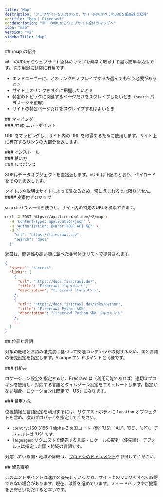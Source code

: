 ```yaml
---
title: 'Map'
description: 'ウェブサイトを入力すると、サイト内のすべてのURLを超高速で取得'
og:title: "Map | Firecrawl"
og:description: "単一のURLからウェブサイト全体のマップへ"
icon: "map"
version: "v2"
sidebarTitle: "Map"
---
```



<div id="introducing-map">
  ## /map の紹介
</div>

単一のURLからウェブサイト全体のマップを素早く取得する最も簡単な方法です。次の用途に非常に有用です:

* エンドユーザーに、どのリンクをスクレイプするか選んでもらう必要があるとき
* サイト上のリンクをすぐに把握したいとき
* 特定のトピックに関連するページだけをスクレイプしたいとき（`search` パラメータを使用）
* サイトの特定ページだけをスクレイプすればよいとき

<div id="mapping">
  ## マッピング
</div>

<div id="map-endpoint">
  ### /map エンドポイント
</div>

URL をマッピングし、サイト内の URL を取得するために使用します。サイト上に存在するリンクの大部分を返します。

<div id="installation">
  ### インストール
</div>

<CodeGroup>
  <InstallationPython />

  <InstallationJavaScript />
</CodeGroup>

<div id="usage">
  ### 使い方
</div>

<CodeGroup>
  <MapPython />

  <MapJavaScript />
</CodeGroup>

<div id="response">
  ### レスポンス
</div>

SDKはデータオブジェクトを直接返します。cURLは下記のとおり、ペイロードをそのまま返します。

<MapResponse />

<Warning>
  タイトルや説明はサイトによって異なるため、常に含まれるとは限りません。
</Warning>

<div id="map-with-search">
  #### 検索付きのマップ
</div>

`search` パラメータを使うと、サイト内の特定のURLを検索できます。

```bash cURL
curl -X POST https://api.firecrawl.dev/v2/map \
  -H 'Content-Type: application/json' \
  -H 'Authorization: Bearer YOUR_API_KEY' \
  -d '{
    "url": "https://firecrawl.dev",
    "search": "docs"
  }'
```

返答は、関連性の高い順に並べた番号付きリストで提供されます。

```json
{
  "status": "success",
  "links": [
    {
      "url": "https://docs.firecrawl.dev",
      "title": "Firecrawl ドキュメント",
      "description": "Firecrawl ドキュメント",
    },
    {
      "url": "https://docs.firecrawl.dev/sdks/python",
      "title": "Firecrawl Python SDK",
      "description": "Firecrawl Python SDK ドキュメント"
    },
    ...
  ]
}
```

<div id="location-and-language">
  ## 位置と言語
</div>

対象の地域と言語の優先度に基づいて関連コンテンツを取得するため、国と言語の優先設定を指定します。/scrape エンドポイントと同様です。

<div id="how-it-works">
  ### 仕組み
</div>

ロケーション設定を指定すると、Firecrawl は（利用可能であれば）適切なプロキシを使用し、対応する言語とタイムゾーン設定をエミュレートします。指定がない場合、ロケーションは既定で「US」になります。

<div id="usage">
  ### 使用方法
</div>

位置情報と言語設定を利用するには、リクエストボディに `location` オブジェクトを含め、次のプロパティを指定してください。

* `country`: ISO 3166-1 alpha-2 の国コード（例: &#39;US&#39;、&#39;AU&#39;、&#39;DE&#39;、&#39;JP&#39;）。デフォルトは &#39;US&#39; です。
* `languages`: リクエストで優先する言語・ロケールの配列（優先順）。デフォルトは指定した国・地域の言語です。

<CodeGroup>
  <MapLocationPython />

  <MapLocationNode />

  <MapLocationCURL />
</CodeGroup>

対応している国・地域の詳細は、[プロキシのドキュメント](/ja/features/proxies)を参照してください。

<div id="considerations">
  ## 留意事項
</div>

このエンドポイントは速度を優先しているため、サイト上のリンクをすべて取得できない場合があります。現在、改善を進めています。フィードバックやご提案をお寄せいただけると幸いです。